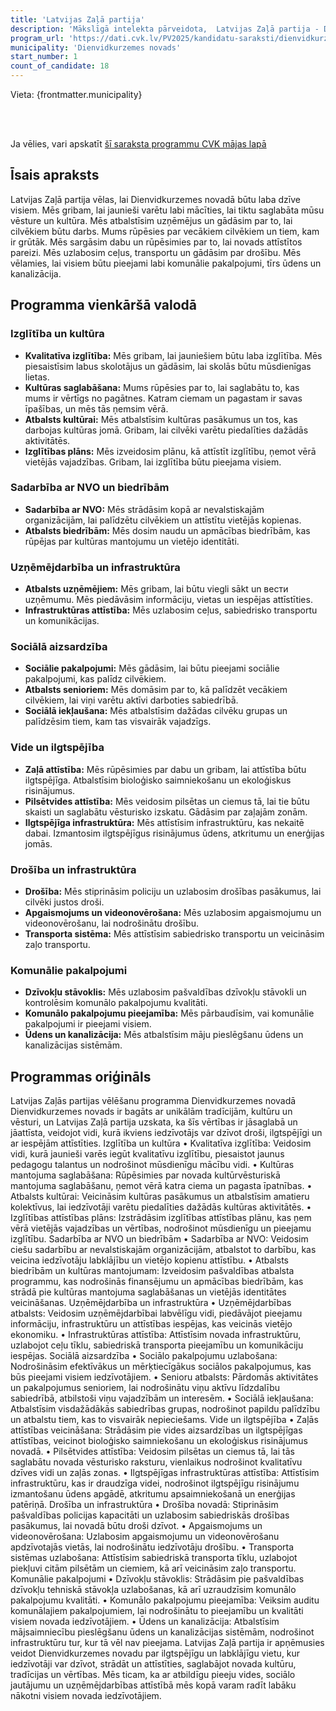 ```yaml
---
title: 'Latvijas Zaļā partija'
description: 'Mākslīgā intelekta pārveidota,  Latvijas Zaļā partija - Dienvidkurzemes novads programma vienkāršā valodā'
program_url: 'https://dati.cvk.lv/PV2025/kandidatu-saraksti/dienvidkurzemes-novads/latvijas-zala-partija'
municipality: 'Dienvidkurzemes novads'
start_number: 1
count_of_candidate: 18
---
```



Vieta: {frontmatter.municipality}<br/>

<Badge text="Kvalitatīva izglītība" variant="note" size="small" /> <Badge text="Kultūras mantojuma saglabāšana" variant="note" size="small" /> <Badge text="Uzņēmējdarbības atbalsts" variant="note" size="small" /> <Badge text="Sociālo pakalpojumu uzlabošana" variant="note" size="small" /> <Badge text="Zaļās attīstības veicināšana" variant="note" size="small" />

<br/><br/> 

<Card title='Šis ir mākslīga intelekta ģenerēts apraksts' icon='starlight'>
    Ja vēlies, vari apskatīt <a href={frontmatter.program_url} target='_blank'>šī saraksta programmu CVK mājas lapā</a>
    </Card>

## Īsais apraksts

Latvijas Zaļā partija vēlas, lai Dienvidkurzemes novadā būtu laba dzīve visiem. Mēs gribam, lai jaunieši varētu labi mācīties, lai tiktu saglabāta mūsu vēsture un kultūra. Mēs atbalstīsim uzņēmējus un gādāsim par to, lai cilvēkiem būtu darbs. Mums rūpēsies par vecākiem cilvēkiem un tiem, kam ir grūtāk. Mēs sargāsim dabu un rūpēsimies par to, lai novads attīstītos pareizi. Mēs uzlabosim ceļus, transportu un gādāsim par drošību. Mēs vēlamies, lai visiem būtu pieejami labi komunālie pakalpojumi, tīrs ūdens un kanalizācija.

## Programma vienkāršā valodā

### Izglītība un kultūra

*   **Kvalitatīva izglītība:** Mēs gribam, lai jauniešiem būtu laba izglītība. Mēs piesaistīsim labus skolotājus un gādāsim, lai skolās būtu mūsdienīgas lietas.
*   **Kultūras saglabāšana:** Mums rūpēsies par to, lai saglabātu to, kas mums ir vērtīgs no pagātnes. Katram ciemam un pagastam ir savas īpašības, un mēs tās ņemsim vērā.
*   **Atbalsts kultūrai:** Mēs atbalstīsim kultūras pasākumus un tos, kas darbojas kultūras jomā. Gribam, lai cilvēki varētu piedalīties dažādās aktivitātēs.
*   **Izglītības plāns:** Mēs izveidosim plānu, kā attīstīt izglītību, ņemot vērā vietējās vajadzības. Gribam, lai izglītība būtu pieejama visiem.

### Sadarbība ar NVO un biedrībām

*   **Sadarbība ar NVO:** Mēs strādāsim kopā ar nevalstiskajām organizācijām, lai palīdzētu cilvēkiem un attīstītu vietējās kopienas.
*   **Atbalsts biedrībām:** Mēs dosim naudu un apmācības biedrībām, kas rūpējas par kultūras mantojumu un vietējo identitāti.

### Uzņēmējdarbība un infrastruktūra

*   **Atbalsts uzņēmējiem:** Mēs gribam, lai būtu viegli sākt un вести uzņēmumu. Mēs piedāvāsim informāciju, vietas un iespējas attīstīties.
*   **Infrastruktūras attīstība:** Mēs uzlabosim ceļus, sabiedrisko transportu un komunikācijas.

### Sociālā aizsardzība

*   **Sociālie pakalpojumi:** Mēs gādāsim, lai būtu pieejami sociālie pakalpojumi, kas palīdz cilvēkiem.
*   **Atbalsts senioriem:** Mēs domāsim par to, kā palīdzēt vecākiem cilvēkiem, lai viņi varētu aktīvi darboties sabiedrībā.
*   **Sociālā iekļaušana:** Mēs atbalstīsim dažādas cilvēku grupas un palīdzēsim tiem, kam tas visvairāk vajadzīgs.

### Vide un ilgtspējība

*   **Zaļā attīstība:** Mēs rūpēsimies par dabu un gribam, lai attīstība būtu ilgtspējīga. Atbalstīsim bioloģisko saimniekošanu un ekoloģiskus risinājumus.
*   **Pilsētvides attīstība:** Mēs veidosim pilsētas un ciemus tā, lai tie būtu skaisti un saglabātu vēsturisko izskatu. Gādāsim par zaļajām zonām.
*   **Ilgtspējīga infrastruktūra:** Mēs attīstīsim infrastruktūru, kas nekaitē dabai. Izmantosim ilgtspējīgus risinājumus ūdens, atkritumu un enerģijas jomās.

### Drošība un infrastruktūra

*   **Drošība:** Mēs stiprināsim policiju un uzlabosim drošības pasākumus, lai cilvēki justos droši.
*   **Apgaismojums un videonovērošana:** Mēs uzlabosim apgaismojumu un videonovērošanu, lai nodrošinātu drošību.
*   **Transporta sistēma:** Mēs attīstīsim sabiedrisko transportu un veicināsim zaļo transportu.

### Komunālie pakalpojumi

*   **Dzīvokļu stāvoklis:** Mēs uzlabosim pašvaldības dzīvokļu stāvokli un kontrolēsim komunālo pakalpojumu kvalitāti.
*   **Komunālo pakalpojumu pieejamība:** Mēs pārbaudīsim, vai komunālie pakalpojumi ir pieejami visiem.
*   **Ūdens un kanalizācija:** Mēs atbalstīsim māju pieslēgšanu ūdens un kanalizācijas sistēmām.

## Programmas oriģināls

Latvijas Zaļās partijas vēlēšanu programma Dienvidkurzemes novadā
Dienvidkurzemes novads ir bagāts ar unikālām tradīcijām, kultūru un vēsturi, un Latvijas Zaļā partija uzskata, ka šīs vērtības ir jāsaglabā un jāattīsta, veidojot vidi, kurā ikviens iedzīvotājs var dzīvot droši, ilgtspējīgi un ar iespējām attīstīties.
Izglītība un kultūra
• Kvalitatīva izglītība: Veidosim vidi, kurā jaunieši varēs iegūt kvalitatīvu izglītību, piesaistot jaunus pedagogu talantus un nodrošinot mūsdienīgu mācību vidi.
• Kultūras mantojuma saglabāšana: Rūpēsimies par novada kultūrvēsturiskā mantojuma saglabāšanu, ņemot vērā katra ciema un pagasta īpatnības.
• Atbalsts kultūrai: Veicināsim kultūras pasākumus un atbalstīsim amatieru kolektīvus, lai iedzīvotāji varētu piedalīties dažādās kultūras aktivitātēs.
• Izglītības attīstības plāns: Izstrādāsim izglītības attīstības plānu, kas ņem vērā vietējās vajadzības un vērtības, nodrošinot mūsdienīgu un pieejamu izglītību.
Sadarbība ar NVO un biedrībām
• Sadarbība ar NVO: Veidosim ciešu sadarbību ar nevalstiskajām organizācijām, atbalstot to darbību, kas veicina iedzīvotāju labklājību un vietējo kopienu attīstību.
• Atbalsts biedrībām un kultūras mantojumam: Izveidosim pašvaldības atbalsta programmu, kas nodrošinās finansējumu un apmācības biedrībām, kas strādā pie kultūras mantojuma saglabāšanas un vietējās identitātes veicināšanas.
Uzņēmējdarbība un infrastruktūra
• Uzņēmējdarbības atbalsts: Veidosim uzņēmējdarbībai labvēlīgu vidi, piedāvājot pieejamu informāciju, infrastruktūru un attīstības iespējas, kas veicinās vietējo ekonomiku.
• Infrastruktūras attīstība: Attīstīsim novada infrastruktūru, uzlabojot ceļu tīklu, sabiedriskā transporta pieejamību un komunikāciju iespējas.
Sociālā aizsardzība
• Sociālo pakalpojumu uzlabošana: Nodrošināsim efektīvākus un mērķtiecīgākus sociālos pakalpojumus, kas būs pieejami visiem iedzīvotājiem.
• Senioru atbalsts: Pārdomās aktivitātes un pakalpojumus senioriem, lai nodrošinātu viņu aktīvu līdzdalību sabiedrībā, atbilstoši viņu vajadzībām un interesēm.
• Sociālā iekļaušana: Atbalstīsim visdažādākās sabiedrības grupas, nodrošinot papildu palīdzību un atbalstu tiem, kas to visvairāk nepieciešams.
Vide un ilgtspējība
• Zaļās attīstības veicināšana: Strādāsim pie vides aizsardzības un ilgtspējīgas attīstības, veicinot bioloģisko saimniekošanu un ekoloģiskus risinājumus novadā.
• Pilsētvides attīstība: Veidosim pilsētas un ciemus tā, lai tās saglabātu novada vēsturisko raksturu, vienlaikus nodrošinot kvalitatīvu dzīves vidi un zaļās zonas.
• Ilgtspējīgas infrastruktūras attīstība: Attīstīsim infrastruktūru, kas ir draudzīga videi, nodrošinot ilgtspējīgu risinājumu izmantošanu ūdens apgādē, atkritumu apsaimniekošanā un enerģijas patēriņā.
Drošība un infrastruktūra
• Drošība novadā: Stiprināsim pašvaldības policijas kapacitāti un uzlabosim sabiedriskās drošības pasākumus, lai novadā būtu droši dzīvot.
• Apgaismojums un videonovērošana: Uzlabosim apgaismojumu un videonovērošanu apdzīvotajās vietās, lai nodrošinātu iedzīvotāju drošību.
• Transporta sistēmas uzlabošana: Attīstīsim sabiedriskā transporta tīklu, uzlabojot piekļuvi citām pilsētām un ciemiem, kā arī veicināsim zaļo transportu.
Komunālie pakalpojumi
• Dzīvokļu stāvoklis: Strādāsim pie pašvaldības dzīvokļu tehniskā stāvokļa uzlabošanas, kā arī uzraudzīsim komunālo pakalpojumu kvalitāti.
• Komunālo pakalpojumu pieejamība: Veiksim auditu komunālajiem pakalpojumiem, lai nodrošinātu to pieejamību un kvalitāti visiem novada iedzīvotājiem.
• Ūdens un kanalizācija: Atbalstīsim mājsaimniecību pieslēgšanu ūdens un kanalizācijas sistēmām, nodrošinot infrastruktūru tur, kur tā vēl nav pieejama.
Latvijas Zaļā partija ir apņēmusies veidot Dienvidkurzemes novadu par ilgtspējīgu un labklājīgu vietu, kur iedzīvotāji var dzīvot, strādāt un attīstīties, saglabājot novada kultūru, tradīcijas un vērtības. Mēs ticam, ka ar atbildīgu pieeju vides, sociālo jautājumu un uzņēmējdarbības attīstībā mēs kopā varam radīt labāku nākotni visiem novada iedzīvotājiem.
